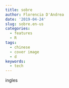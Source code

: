 ```yaml
---
title: sobre
author: Florencia D'Andrea
date: '2019-04-24'
slug: sobre.en-us
categories:
  - features
  - R
tags:
  - chinese
  - cover image
  - d
keywords:
  - tech
---
```


<!--more-->
ingles